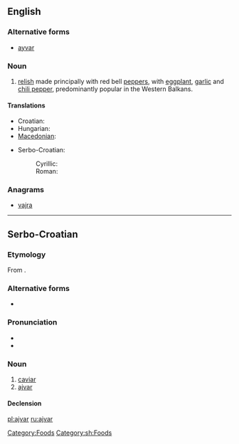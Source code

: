 {{wikipedia}}
==English==

===Alternative forms===
* [[ayvar]]

===Noun===
{{en-noun|-}}

# [[relish]] made principally with red bell [[pepper]]s, with [[eggplant]], [[garlic]] and [[chili pepper]], predominantly popular in the Western Balkans.

====Translations====
{{trans-top|a kind of relish}}
* Croatian: {{t-|hr|ajvar|m}}
* Hungarian: {{t|hu|ajvár}}
* [[Macedonian]]: {{t-|mk|ајвар|m|tr=ájvar}}
{{trans-mid}}
* Serbo-Croatian:
*: Cyrillic: {{t|sh|ајвар|m|alt=а̀јва̄р|sc=Cyrl}}
*: Roman: {{t|sh|ajvar|m|alt=àjvār}}
{{trans-bottom}}

===Anagrams===
* [[vajra#English|vajra]]

[[Category:Foods]]

----

==Serbo-Croatian==

===Etymology===
From {{etyl|ota|sh}} {{term|خاویار|tr=havyar|sc=ota-Arab|lang=ota}}.

===Alternative forms===
* {{l|sh|hajvar|hàjvār}}

===Pronunciation===
* {{IPA|/ǎjʋaːr/|lang=sh}}
* {{hyphenation|aj|var}}

===Noun===
{{sh-noun|g=m|head=àjvār|r|ајвар|а̀јва̄р}}

# [[caviar]]
# [[#English|ajvar]]

====Declension====
{{sh-decl-noun
|àjvār|ajvari
|ajvára|ajvara
|ajvaru|ajvarima
|ajvar|ajvare
|ajvaru|ajvari
|ajvaru|ajvarima
|ajvarom|ajvarima
}}

[[Category:sh:Foods]]

[[pl:ajvar]]
[[ru:ajvar]]